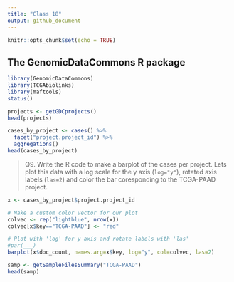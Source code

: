 ```yaml
---
title: "Class 18"
output: github_document
---
```


```r
knitr::opts_chunk$set(echo = TRUE)
```

## The GenomicDataCommons R package
```r
library(GenomicDataCommons)
library(TCGAbiolinks)
library(maftools)
status()
```

```r
projects <- getGDCprojects()
head(projects)
```

```r
cases_by_project <- cases() %>%
  facet("project.project_id") %>%
  aggregations()
head(cases_by_project)
```

<div class="q-box">
> Q9. Write the R code to make a barplot of the cases per project. Lets plot this data with a log scale for the y axis (`log="y"`), rotated axis labels (`las=2`) and color the bar coresponding to the TCGA-PAAD project.

```r
x <- cases_by_project$project.project_id

# Make a custom color vector for our plot
colvec <- rep("lightblue", nrow(x))
colvec[x$key=="TCGA-PAAD"] <- "red"

# Plot with 'log' for y axis and rotate labels with 'las'
#par(___)  
barplot(x$doc_count, names.arg=x$key, log="y", col=colvec, las=2)
```

```r
samp <- getSampleFilesSummary("TCGA-PAAD")
head(samp)
```
